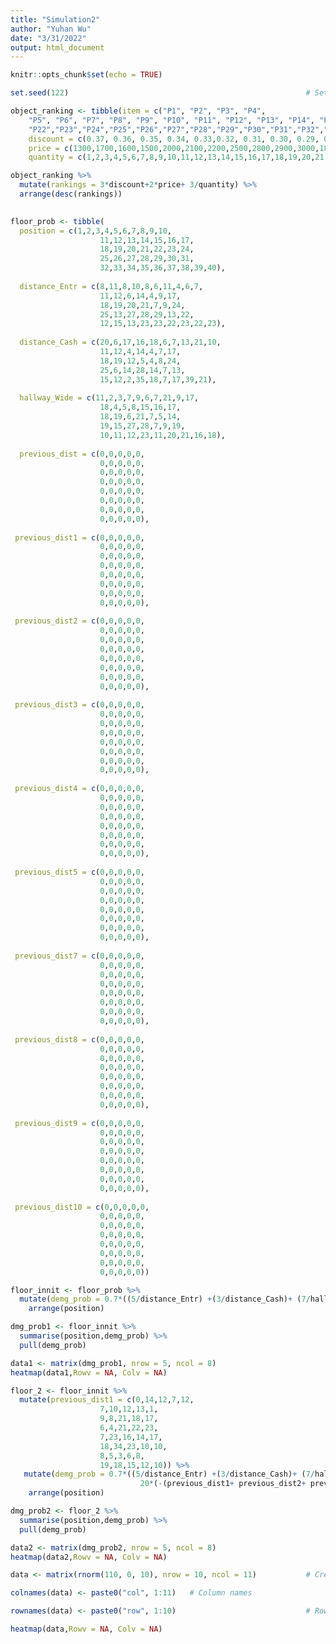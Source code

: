 ```yaml
---
title: "Simulation2"
author: "Yuhan Wu"
date: "3/31/2022"
output: html_document
---
```


```r
knitr::opts_chunk$set(echo = TRUE)
```

```r
set.seed(122)                                                     # Set seed for reproducibility

object_ranking <- tibble(item = c("P1", "P2", "P3", "P4", 
    "P5", "P6", "P7", "P8", "P9", "P10", "P11", "P12", "P13", "P14", "P15", "P16","P17", "P18", "P19","P20","P21",
    "P22","P23","P24","P25","P26","P27","P28","P29","P30","P31","P32","P33","P34","P35","P36","P37"), 
    discount = c(0.37, 0.36, 0.35, 0.34, 0.33,0.32, 0.31, 0.30, 0.29, 0.28, 0.27, 0.26, 0.25, 0.24, 0.23, 0.22, 0.21, 0.20, 0.19, 0.18, 0.17, 0.16, 0.15, 0.14, 0.13, 0.12, 0.11, 0.10, 0.9, 0.8, 0.7, 0.6, 0.5, 0.4, 0.3, 0.2, 0.1), 
    price = c(1300,1700,1600,1500,2000,2100,2200,2500,2800,2900,3000,1800,900,800,500,400,200,800,600,3000,2800,3400,2800,1500,1600,1700,1800,1900,2000,900,800,700,600,500,400,1300,1200),
    quantity = c(1,2,3,4,5,6,7,8,9,10,11,12,13,14,15,16,17,18,19,20,21,22,23,24,25,26,27,28,29,30,31,32,33,34,35,36,37))

object_ranking %>%
  mutate(rankings = 3*discount+2*price+ 3/quantity) %>%
  arrange(desc(rankings)) 
  
```


```r
floor_prob <- tibble(
  position = c(1,2,3,4,5,6,7,8,9,10,
                    11,12,13,14,15,16,17,
                    18,19,20,21,22,23,24,
                    25,26,27,28,29,30,31,
                    32,33,34,35,36,37,38,39,40),
  
  distance_Entr = c(8,11,8,10,8,6,11,4,6,7,
                    11,12,6,14,4,9,17,
                    18,19,20,21,7,9,24,
                    25,13,27,28,29,13,22,
                    12,15,13,23,23,22,23,22,23),
  
  distance_Cash = c(20,6,17,16,18,6,7,13,21,10,
                    11,12,4,14,4,7,17,
                    18,19,12,5,4,8,24,
                    25,6,14,28,14,7,13,
                    15,12,2,35,18,7,17,39,21),
  
  hallway_Wide = c(11,2,3,7,9,6,7,21,9,17,
                    18,4,5,8,15,16,17,
                    18,19,6,21,7,5,14,
                    19,15,27,28,7,9,19,
                    10,11,12,23,11,20,21,16,18),
  
  previous_dist = c(0,0,0,0,0,
                    0,0,0,0,0,
                    0,0,0,0,0,
                    0,0,0,0,0,
                    0,0,0,0,0,
                    0,0,0,0,0,
                    0,0,0,0,0,
                    0,0,0,0,0),
  
 previous_dist1 = c(0,0,0,0,0,
                    0,0,0,0,0,
                    0,0,0,0,0,
                    0,0,0,0,0,
                    0,0,0,0,0,
                    0,0,0,0,0,
                    0,0,0,0,0,
                    0,0,0,0,0),
         
 previous_dist2 = c(0,0,0,0,0,
                    0,0,0,0,0,
                    0,0,0,0,0,
                    0,0,0,0,0,
                    0,0,0,0,0,
                    0,0,0,0,0,
                    0,0,0,0,0,
                    0,0,0,0,0),
         
 previous_dist3 = c(0,0,0,0,0,
                    0,0,0,0,0,
                    0,0,0,0,0,
                    0,0,0,0,0,
                    0,0,0,0,0,
                    0,0,0,0,0,
                    0,0,0,0,0,
                    0,0,0,0,0),
 
 previous_dist4 = c(0,0,0,0,0,
                    0,0,0,0,0,
                    0,0,0,0,0,
                    0,0,0,0,0,
                    0,0,0,0,0,
                    0,0,0,0,0,
                    0,0,0,0,0,
                    0,0,0,0,0),
 
 previous_dist5 = c(0,0,0,0,0,
                    0,0,0,0,0,
                    0,0,0,0,0,
                    0,0,0,0,0,
                    0,0,0,0,0,
                    0,0,0,0,0,
                    0,0,0,0,0,
                    0,0,0,0,0),
 
 previous_dist7 = c(0,0,0,0,0,
                    0,0,0,0,0,
                    0,0,0,0,0,
                    0,0,0,0,0,
                    0,0,0,0,0,
                    0,0,0,0,0,
                    0,0,0,0,0,
                    0,0,0,0,0),
 
 previous_dist8 = c(0,0,0,0,0,
                    0,0,0,0,0,
                    0,0,0,0,0,
                    0,0,0,0,0,
                    0,0,0,0,0,
                    0,0,0,0,0,
                    0,0,0,0,0,
                    0,0,0,0,0),
 
 previous_dist9 = c(0,0,0,0,0,
                    0,0,0,0,0,
                    0,0,0,0,0,
                    0,0,0,0,0,
                    0,0,0,0,0,
                    0,0,0,0,0,
                    0,0,0,0,0,
                    0,0,0,0,0),
 
 previous_dist10 = c(0,0,0,0,0,
                    0,0,0,0,0,
                    0,0,0,0,0,
                    0,0,0,0,0,
                    0,0,0,0,0,
                    0,0,0,0,0,
                    0,0,0,0,0,
                    0,0,0,0,0))

```

```r


floor_innit <- floor_prob %>%
  mutate(demg_prob = 0.7*((5/distance_Entr) +(3/distance_Cash)+ (7/hallway_Wide)-20*(-previous_dist/10))) %>%
    arrange(position)

dmg_prob1 <- floor_innit %>%
  summarise(position,demg_prob) %>%
  pull(demg_prob)

data1 <- matrix(dmg_prob1, nrow = 5, ncol = 8)
heatmap(data1,Rowv = NA, Colv = NA)  
```

```r
floor_2 <- floor_innit %>%
  mutate(previous_dist1 = c(0,14,12,7,12,
                    7,10,12,13,1,
                    9,8,21,18,17,
                    6,4,21,22,23,
                    7,23,16,14,17,
                    18,34,23,10,10,
                    8,5,3,6,8,
                    19,18,15,12,10)) %>%
   mutate(demg_prob = 0.7*((5/distance_Entr) +(3/distance_Cash)+ (7/hallway_Wide)-
                             20*(-(previous_dist1+ previous_dist2+ previous_dist3+ previous_dist4)/10))) %>%
    arrange(position)

dmg_prob2 <- floor_2 %>%
  summarise(position,demg_prob) %>%
  pull(demg_prob)

data2 <- matrix(dmg_prob2, nrow = 5, ncol = 8)
heatmap(data2,Rowv = NA, Colv = NA)  
```



```r
data <- matrix(rnorm(110, 0, 10), nrow = 10, ncol = 11)           # Create example data

colnames(data) <- paste0("col", 1:11)   # Column names

rownames(data) <- paste0("row", 1:10)                             # Row names

heatmap(data,Rowv = NA, Colv = NA)    
```

